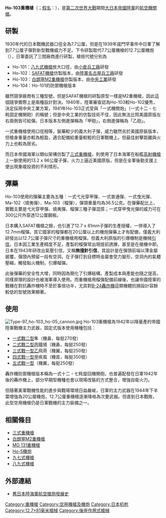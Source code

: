 {{multiple issues|
{{Nofootnotes|time=2012-01-06T09:18:04+00:00}}
{{Prose|time=2012-01-06T09:18:04+00:00}}
}}
{{noteTA
|G1=軍事
|G2=長度單位
|G3=Firearms
}}
{{Infobox Weapon
|name=Ho-103重機槍/一式機關炮
|image= File:12.7mmHo-103.jpg
|image_size= 300px 
|caption=
|origin={{flagcountry|Empire of Japan}}
|type= [[重機槍|重機槍]]
<!-- Type selection -->
|is_ranged=yes
<!-- Service history -->
|service= 
|used_by={{flagcountry|Empire of Japan}}陸軍
|wars= [[第二次世界大戰|第二次世界大戰]]
<!-- Production history -->
|designer=
|design_date=
|manufacturer=
|unit_cost=
|production_date=
|number= 
|variants= 
<!-- General specifications -->
|weight=23公斤
|length=1,267公厘 
|part_length=800公厘 
|width=
<!-- Ranged weapon specifications --> 
|cartridge=12.7×81毫米SR貝達
|action= [[後座作用|後座作用]]
|mode= [[自動火器|全自動]]
|rate= 800發／分鐘<br>400發／分鐘（搭配[[射擊斷續器|射擊斷續器]]）
|velocity= 780公尺／秒
|range= 
|max_range= 
|feed= [[彈鏈|彈鏈]]
|sights= [[機械瞄具|機械瞄具]]
}}

'''Ho-103重機槍'''（{{lang-ja|ホ103 一式十二・七粍固定機関砲}}；[[日語假名|假名]]：{{lang|ja|ホ一〇三 いっしきじゅうにぃてんななみりこていきかんほう}}），是[[第二次世界大戰|第二次世界大戰]]期間[[大日本帝國陸軍|大日本帝國陸軍]]的[[航空機關槍|航空機關槍]]。

==研製==
1930年代的日本戰機武器口徑全為7.7公厘，但是在1939年諾門罕事件中日軍了解到7.7公厘子彈對新型戰機威力不足。{{link-ja|日本帝國陸軍航空本部|陸軍航空本部}}下令研製取代7.7公厘機槍的12.7公厘機炮（{{lang-ja|試製十二・七粍固定機関砲}}），日軍委託了三間廠商進行研製，槍枝代號分別為
*Ho-101：[[八九式機槍|八九式機槍]]放大口徑，由[[小倉兵工廠|小倉兵工廠]]研發
*Ho-102：[[SAFAT機槍|SAFAT機槍]]仿製版本，由[[陸軍名古屋兵工廠|陸軍名古屋兵工廠]]研發
*Ho-103：[[白朗寧M2重機槍|白朗寧M2重機槍]]仿製版本，由[[中央工業|中央工業]]研發
*Ho-104：Ho-101的防禦機槍版本

雖然競爭廠商有三種型號，但是SAFAT機槍的研製原型一樣是M2重機槍，因此這個競爭實際上是兩種設計對決。1940年，陸軍審查認為Ho-103較Ho-102優秀，決定採用中央工業方案，1941年Ho-103正式受與「一式機關炮」（一式十二・七粍固定機関砲）的稱號；但是中央工業的仿製技術不佳，因此無法比照美國原版左右兩側皆可給彈。日本版本左側進彈稱為「甲砲」，右側進彈稱為「乙砲」。

一式重機槍使用口徑相等，裝藥較少的義大利子彈，威力雖然劣於美國原裝版本，但槍身重量亦較為輕盈，適合配備給重量較輕的日軍戰機上。但最佳射擊距離與火力上也較為居劣。

而日本帝國海軍以類似架構仿製了[[三式重機槍|三式重機槍]]，則使用了日本海軍在船艦[[九三式防空機槍|高射機槍]]上一脈使用的13.2 x 96公厘子彈，火力上逼近美國原版，但是在全軍後勤支援上便出現重複投資的不利情形。

==彈藥==
Ho-103使用的彈藥主要為五種：一式弋光穿甲彈、一式普通彈、一式曳光彈、Ma-102（燒夷彈）、Ma-103（榴彈），彈頭重量均為36.5公克。在彈藥配比上，實戰主要是弋光穿甲彈、燒夷彈、榴彈三種子彈混搭；一式穿甲曳光彈的威力可在300公尺外穿透12公厘鋼板。

日本購入SAFAT機槍之餘，也引進了12.7 x 81mm子彈的生產授權，一併導入了12.7mm榴彈。其它國家的榴彈都在20公厘以上的機炮彈藥上才有配備，僅義大利研發出以12.7公厘子彈尺寸的重機槍用榴彈。但義大利原版的引爆機制是機械[[引信|引信]]，日本因工業生產精度不足，產製的榴彈常出現提前誘爆，甚至是在槍機中即{{link-en|膛炸|Squib load}}。日本在1943年研改出氣壓引信，又稱'''無撞針引信'''，其設計是在彈頭前端以薄金屬披覆，彈頭內預留一段有空洞，在子彈打到目標時金屬會受力變形，空洞內的氣體壓縮，觸發點火機制，引爆榴彈。

此後彈藥的安全性大增，同時因為簡化了引爆結構，產製成本與產能也隨之提高，同樣原理的設計也被海軍導入使用。而重機槍用榴彈配備前線後，也讓帝國陸軍的戰機在對抗轟炸機時不至於事倍功半，尤其對[[B-24轟炸機|B-24轟炸機]]這類機體抗損設計容餘較低的型號效果顯著。

==使用==
[[File:Type-97_ho-103_ho-05_cannon.jpg|thumb]]
Ho-103重機槍為1942年以降量產的帝國陸軍戰機主力武器，固定式版本使用機種包括：
* [[一式戰鬥機|一式戰二型]]隼（機鼻，每挺270發）
* [[二式單座戰鬥機|二式戰二型丙]]鐘馗（機鼻，每挺250發）
* [[三式戰鬥機|三式戰一型乙]]飛燕（機翼，每挺250發）
* [[四式戰鬥機|四式戰一型甲]]疾風（機首，每挺350發）
* [[五式戰鬥機|五式戰一型]]（機翼，每挺250發）

轟炸機防禦機槍版本稱為一式十二・七粍旋回機関砲，也普遍配發在日軍1942年後的轟炸機上，部分早期型機種也會以現場改裝的方式整合，增強自衛火力。

但隨著美軍戰機性能的進步與戰場環境日益嚴峻，日軍的主力武器在1944年下半葉增強為20公厘機炮，12.7公厘重機槍逐漸降格為次要武器。但直到日本戰敗，此型空用機槍仍是日軍戰機的主力裝備之一。
==相關條目==
*[[三式重機槍|三式重機槍]]
*[[白朗寧M2重機槍|白朗寧M2重機槍]]
*[[MG_131重機槍|MG 131重機槍]]
*[[Ho-5機炮|Ho-5機炮]]
*[[九七式機槍|九七式機槍]]
*[[八九式機槍|八九式機槍]]

==外部連結==
* [http://www.afwing.com/intro/japan_ww2_gun/japan_ww2_gun-1.htm 舊日本陸海軍航空槍炮發展史]{{Wayback|url=http://www.afwing.com/intro/japan_ww2_gun/japan_ww2_gun-1.htm |date=20111217054435 }}

{{白朗寧M1917重機槍及其衍生型號}}
[[Category:重機槍|Category:重機槍]]
[[Category:空用機槍及機炮|Category:空用機槍及機炮]]
[[Category:日本机枪|Category:日本机枪]]
[[Category:12.7×81毫米槍械|Category:12.7×81毫米槍械]]
[[Category:後座作用式槍械|Category:後座作用式槍械]]